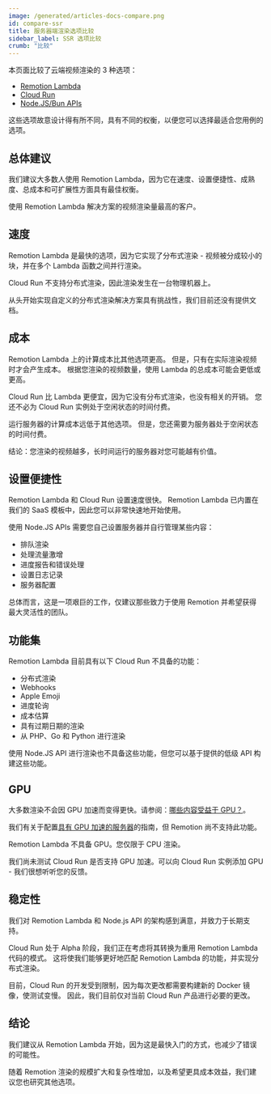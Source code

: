 ```yaml
---
image: /generated/articles-docs-compare.png
id: compare-ssr
title: 服务器端渲染选项比较
sidebar_label: SSR 选项比较
crumb: "比较"
---
```


本页面比较了云端视频渲染的 3 种选项：

- [Remotion Lambda](/docs/lambda)
- [Cloud Run](/docs/cloudrun)
- [Node.JS/Bun APIs](/docs/renderer)

这些选项故意设计得有所不同，具有不同的权衡，以便您可以选择最适合您用例的选项。

## 总体建议

我们建议大多数人使用 Remotion Lambda，因为它在速度、设置便捷性、成熟度、总成本和可扩展性方面具有最佳权衡。

使用 Remotion Lambda 解决方案的视频渲染量最高的客户。

## 速度

Remotion Lambda 是最快的选项，因为它实现了分布式渲染 - 视频被分成较小的块，并在多个 Lambda 函数之间并行渲染。

Cloud Run 不支持分布式渲染，因此渲染发生在一台物理机器上。

从头开始实现自定义的分布式渲染解决方案具有挑战性，我们目前还没有提供文档。

## 成本

Remotion Lambda 上的计算成本比其他选项更高。
但是，只有在实际渲染视频时才会产生成本。
根据您渲染的视频数量，使用 Lambda 的总成本可能会更低或更高。

Cloud Run 比 Lambda 更便宜，因为它没有分布式渲染，也没有相关的开销。
您还不必为 Cloud Run 实例处于空闲状态的时间付费。

运行服务器的计算成本远低于其他选项。
但是，您还需要为服务器处于空闲状态的时间付费。

结论：您渲染的视频越多，长时间运行的服务器对您可能越有价值。

## 设置便捷性

Remotion Lambda 和 Cloud Run 设置速度很快。
Remotion Lambda 已内置在我们的 SaaS 模板中，因此您可以非常快速地开始使用。

使用 Node.JS APIs 需要您自己设置服务器并自行管理某些内容：

- 排队渲染
- 处理流量激增
- 进度报告和错误处理
- 设置日志记录
- 服务器配置

总体而言，这是一项艰巨的工作，仅建议那些致力于使用 Remotion 并希望获得最大灵活性的团队。

## 功能集

Remotion Lambda 目前具有以下 Cloud Run 不具备的功能：

- 分布式渲染
- Webhooks
- Apple Emoji
- 进度轮询
- 成本估算
- 具有过期日期的渲染
- 从 PHP、Go 和 Python 进行渲染

使用 Node.JS API 进行渲染也不具备这些功能，但您可以基于提供的低级 API 构建这些功能。

## GPU

大多数渲染不会因 GPU 加速而变得更快。请参阅：[哪些内容受益于 GPU？](/docs/gpu)。

我们有关于配置[具有 GPU 加速的服务器](/docs/miscellaneous/cloud-gpu)的指南，但 Remotion 尚不支持此功能。

Remotion Lambda 不具备 GPU。您仅限于 CPU 渲染。

我们尚未测试 Cloud Run 是否支持 GPU 加速。可以向 Cloud Run 实例添加 GPU - 我们很想听听您的反馈。

## 稳定性

我们对 Remotion Lambda 和 Node.js API 的架构感到满意，并致力于长期支持。

Cloud Run 处于 Alpha 阶段，我们正在考虑将其转换为重用 Remotion Lambda 代码的模式。
这将使我们能够更好地匹配 Remotion Lambda 的功能，并实现分布式渲染。

目前，Cloud Run 的开发受到限制，因为每次更改都需要构建新的 Docker 镜像，使测试变慢。
因此，我们目前仅对当前 Cloud Run 产品进行必要的更改。

## 结论

我们建议从 Remotion Lambda 开始，因为这是最快入门的方式，也减少了错误的可能性。

随着 Remotion 渲染的规模扩大和复杂性增加，以及希望更具成本效益，我们建议您也研究其他选项。 


